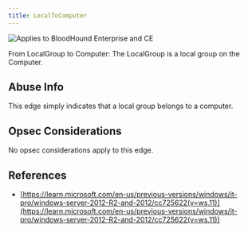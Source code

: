 ```yaml
---
title: LocalToComputer
---
```


<img noZoom src="/assets/enterprise-AND-community-edition-pill-tag.svg" alt="Applies to BloodHound Enterprise and CE"/>


From LocalGroup to Computer: The LocalGroup is a local group on the Computer.

Abuse Info[](#heading-1)
------------------------

This edge simply indicates that a local group belongs to a computer.

Opsec Considerations[](#heading-2)
----------------------------------

No opsec considerations apply to this edge.

References[](#heading-3)
------------------------

* [https://learn.microsoft.com/en-us/previous-versions/windows/it-pro/windows-server-2012-R2-and-2012/cc725622(v=ws.11)](https://learn.microsoft.com/en-us/previous-versions/windows/it-pro/windows-server-2012-R2-and-2012/cc725622(v=ws.11))


